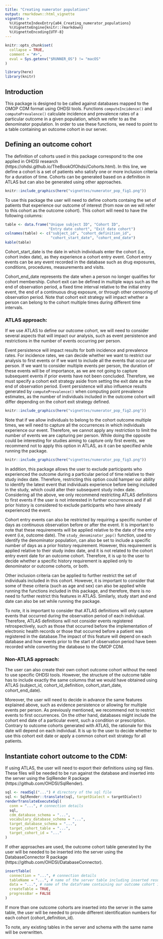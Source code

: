 ```yaml
---
title: "Creating numerator populations"
output: rmarkdown::html_vignette
vignette: >
  %\VignetteIndexEntry{a04_Creating_numerator_populations}
  %\VignetteEngine{knitr::rmarkdown}
  %\VignetteEncoding{UTF-8}
---
```


```r
knitr::opts_chunk$set(
  collapse = TRUE,
  comment = "#>",
  eval = Sys.getenv("$RUNNER_OS") != "macOS"
)
```

```r
library(here)
library(knitr)
```


## Introduction
This package is designed to be called against databases mapped to the OMOP CDM format using OHDSI tools. Functions `computeIncidence()` and `computePrevalence()` calculate incidence and prevalence rates of a particular outcome in a given population, which we refer to as the denominator population. In order to use these functions, we need to point to a table containing an outcome cohort in our server.

## Defining an outcome cohort
The definition of cohorts used in this package correspond to the one applied in OHDSI research (https://ohdsi.github.io/TheBookOfOhdsi/Cohorts.html). In this line, we define a cohort is a set of patients who satisfy one or more inclusion criteria for a duration of time. Cohorts can be generated based on a definition in ATLAS but can also be generated using other approaches. 

```r
knitr::include_graphics(here("vignettes/numerator_pop_fig1.png"))
```

To use this package the user will need to define cohorts containg the set of patients that experience our outcome of interest (from now on we will refer to this cohort as the outcome cohort). This cohort will need to have the following columns: 

```r
table <- data.frame("Unique subject ID", "Cohort ID",
                    "Entry date cohort", "Exit date cohort")
colnames(table) <- c("subject_id", "cohort_definition_id",
                     "cohort_start_date", "cohort_end_date")
kable(table)
```

Cohort_start_date is the date in which individuals enter the cohort (i.e, cohort index date), as they experience a cohort entry event. Cohort entry events can be any event recorded in the database such as drug exposures, conditions, procedures, measurements and visits.  

Cohort_end_date represents the date when a person no longer qualifies for cohort membership. Cohort exit can be defined in multiple ways such as the end of observation period, a fixed time interval relative to the initial entry event, the end of a continuous drug exposure, or through other censoring of observation period. Note that cohort exit strategy will impact whether a person can belong to the cohort multiple times during different time intervals. 

### ATLAS approach:
If we use ATLAS to define our outcome cohort, we will need to consider several aspects that will impact our analysis, such as event persistence and restrictions in the number of events occurring per person. 

Event persistence will impact results for both incidence and prevalence rates. For incidence rates, we can decide whether we want to restrict our analysis to first events or if we want to include all the events that occur per person. If we want to consider multiple events per person, the duration of these events will be of importance, as we are not going to capture subsequent events if prior events have not been concluded. Therefore, we must specify a cohort exit strategy aside from setting the exit date as the end of observation period. Event persistence will also influence results generated by `computePrevalence()` when computing point prevalence estimates, as the number of individuals included in the outcome cohort will differ depending on the cohort exit strategy defined.

```r
knitr::include_graphics(here("vignettes/numerator_pop_fig2.png"))
```

Note that if we allow individuals to belong to the cohort outcome multiple times, we will need to capture all the occurrences in which individuals experience our event. Therefore, we cannot apply any restriction to limit the number of events we are capturing per person. While doing the opposite could be interesting for studies aiming to capture only first events, we recommend not to apply this option in ATLAS, as it can be specified while running the package.

```r
knitr::include_graphics(here("vignettes/numerator_pop_fig3.png"))
```

In addition, this package allows the user to exclude participants who experienced the outcome during a particular period of time relative to their study index date. Therefore, restricting this option could hamper our ability to identify the latest event that individuals experience before being included in the study, which could alter their subsequent study index date. Considering all the above, we only recommend restricting ATLAS definitions to first events if the user is not interested in further occurrences and if all prior history is considered to exclude participants who have already experienced the event. 

Cohort entry events can also be restricted by requiring a specific number of days as continuous observation before or after the event. It is important to note that these requirements will be applied relative to the date of the entry event (i.e, outcome date). The `study_denominator_pop()` function, used to identify the denominator population, can also be set to include a specific number of days as a prior history requirement. However, this requirement is applied relative to their study index date, and it is not related to the cohort entry event date for an outcome cohort. Therefore, it is up to the user to decide whether a specific history requirement is applied only to denominator or outcome cohorts, or both.

Other inclusion criteria can be applied to further restrict the set of individuals included in this cohort. However, it is important to consider that some of these criteria (such as age and sex) can also be applied while running the functions included in this package, and therefore, there is no need to further restrict this features in ATLAS. Similarly, study start and end date can also be set while running the package. 

To note, it is important to consider that ATLAS definitions will only capture events that occurred during the observation period of each individual. Therefore, ATLAS definitions will not consider events registered retrospectively, such as those that occurred before the implementation of electronic health records or those that occurred before a patient was registered in the database.The impact of this feature will depend on each database and how events prior to the start of observation period have been recorded while converting the database to the OMOP CDM.

### Non-ATLAS approach:
The user can also create their own cohort outcome cohort without the need to use specific OHDSI tools. However, the structure of the outcome table has to include exactly the same columns that we would have obtained using ATLAS (subject_id, cohort_id_definition, cohort_start_date, cohort_end_date).

Moreover, the user will need to decide in advance the same features explained above, such as evidence persistence or allowing for multiple events per person. As previously mentioned, we recommend not to restrict events to first occurrences. On the other hand, databases might include the cohort end date of a particular event, such a condition or prescription. Contrary to outcome cohorts generated with ATLAS, the rationale for this date will depend on each individual. It is up to the user to decide whether to use this cohort exit date or apply a common cohort exit strategy for all patients. 

## Instantiate cohort outcome to the CDM:
If using ATLAS, the user will need to export their definitions using sql files. These files will be needed to be run against the database and inserted into the server using the SqlRender R package (https://github.com/OHDSI/SqlRender).


```r
sql <- readSql("...") # directory of the sql file
sql <- SqlRender::translate(sql, targetDialect = targetDialect)
renderTranslateExecuteSql(
  conn = "...", # connection details
  sql,
  cdm_database_schema = "...",
  vocabulary_database_schema = "...",
  target_database_schema = "...",
  target_cohort_table = "...",
  target_cohort_id = "..."
)
```


If other approaches are used, the outcome cohort table generated by the user will be needed to be inserted into the server using the DatabaseConnector R package (https://github.com/OHDSI/DatabaseConnector).

```r
insertTable(
  connection = "...", # connection details
  tableName = "...", # name of the server table including inserted results
  data = "...", # name of the dataframe containing our outcome cohort in R
  createTable = TRUE,
  progressBar = FALSE
)
```

If more than one outcome cohorts are inserted into the server in the same table, the user will be needed to provide different identification numbers for each cohort (cohort_definition_id).

To note, any existing tables in the server and schema with the same name will be overwritten.
